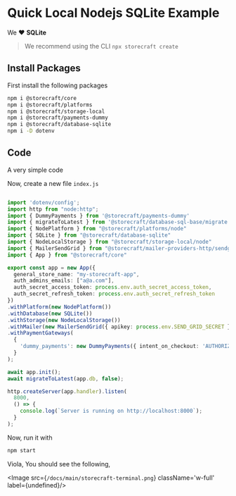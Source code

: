 # Quick Local Nodejs **SQLite** Example

We ❤️ **SQLite**

> We recommend using the CLI `npx storecraft create`

## Install Packages

First install the following packages

```bash
npm i @storecraft/core 
npm i @storecraft/platforms 
npm i @storecraft/storage-local
npm i @storecraft/payments-dummy
npm i @storecraft/database-sqlite
npm i -D dotenv
```

## Code

A very simple code

Now, create a new file `index.js`

```ts

import 'dotenv/config';
import http from "node:http";
import { DummyPayments } from '@storecraft/payments-dummy'
import { migrateToLatest } from '@storecraft/database-sql-base/migrate.js';
import { NodePlatform } from "@storecraft/platforms/node"
import { SQLite } from "@storecraft/database-sqlite"
import { NodeLocalStorage } from "@storecraft/storage-local/node"
import { MailerSendGrid } from "@storecraft/mailer-providers-http/sendgrid"
import { App } from "@storecraft/core"

export const app = new App({
  general_store_name: "my-storecraft-app",
  auth_admins_emails: ["a@a.com"],
  auth_secret_access_token: process.env.auth_secret_access_token,
  auth_secret_refresh_token: process.env.auth_secret_refresh_token
})
.withPlatform(new NodePlatform())
.withDatabase(new SQLite())
.withStorage(new NodeLocalStorage())
.withMailer(new MailerSendGrid({ apikey: process.env.SEND_GRID_SECRET }))
.withPaymentGateways(
  {
    'dummy_payments': new DummyPayments({ intent_on_checkout: 'AUTHORIZE' })
  }
);

await app.init();
await migrateToLatest(app.db, false);

http.createServer(app.handler).listen(
  8000,
  () => {
    console.log(`Server is running on http://localhost:8000`);
  }
); 

```

Now, run it with

```bash
npm start
```

Viola, You should see the following,

<Image src={`/docs/main/storecraft-terminal.png`} className='w-full' 
       label={undefined}/>
